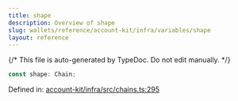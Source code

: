 ```yaml
---
title: shape
description: Overview of shape
slug: wallets/reference/account-kit/infra/variables/shape
layout: reference
---
```


{/* This file is auto-generated by TypeDoc. Do not edit manually. */}

```ts
const shape: Chain;
```

Defined in: [account-kit/infra/src/chains.ts:295](https://github.com/alchemyplatform/aa-sdk/blob/c1a84188d03473acac2fdb49fb7cd7fdba73169b/account-kit/infra/src/chains.ts#L295)
